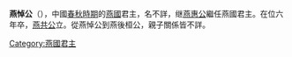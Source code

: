 {{unreferenced|time=2014-2-26}} 
'''燕悼公'''（{{bd|？||前529年|catIdx=J}}），中國[[春秋時期|春秋時期]]的[[燕國|燕國]]君主，名不詳，继[[燕惠公|燕惠公]]繼任燕國君主。在位六年卒，[[燕共公|燕共公]]立。從燕悼公到燕後桓公，親子關係皆不詳。

{{中国皇帝|[[燕惠公|燕惠公]]|[[燕共公|燕共公]]|[[燕國君主|燕國君主]]|前535年—前529年}}
{{燕國君主}}
{{China-monarch-stub}}
[[Category:燕國君主|Category:燕國君主]]